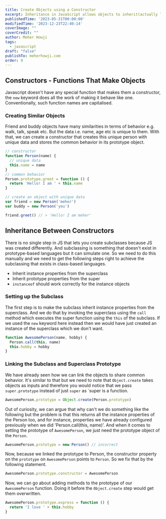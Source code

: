 ```yaml
---
title: Create Objects using a Constructor
excerpt: Inheritance in JavaScript allows objects to inherit(actually link) to properties and methods of other objects, creating a hierarchical relationship between them.
publishedTime: '2023-05-31T00:00:00'
modifiedTime: '2023-12-23T22:40:14'
coverImage: ""
coverCredit: ""
author: Meher Howji
tags:
  - javascript
draft: "false"
publishTo: meherhowji.com
order: 9
---
```

## Constructors - Functions That Make Objects

Javascript doesn't have any special function that makes them a constructor, the `new` keyword does all the work of making it behave like one. Conventionally, such function names are capitalised.

### Creating Similar Objects

Friend and buddy objects have many similarities in terms of behavior e.g. walk, talk, speak etc. But the data i.e. name, age etc is unique to them. With that, we can create a constructor that creates this unique person with unique data and stores the common behavior in its prototype object.

```js
// constructor
function Person(name) {
  // unique data
  this.name = name
}
// common behavior
Person.prototype.greet = function () {
  return 'Hello! I am ' + this.name
}

// create an object with unique data
var friend = new Person('meher')
var buddy = new Person('you')

friend.greet() // > 'Hello! I am meher'
```

## Inheritance Between Constructors

There is no single step in JS that lets you create subclasses because JS was created differently. And subclassing is something that doesn't exist in prototype-based languages but it can simulate one. So we need to do this manually and we need to get the following steps right to achieve the subclassing that exists in class-based languages.

- Inherit instance properties from the superclass
- Inherit prototype properties from the super
- `instanceof` should work correctly for the instance objects

### Setting up the Subclass

The first step is to make the subclass inherit instance properties from the superclass. And we do that by invoking the superclass using the `call` method which executes the super function using the `this` of the subclass. If we used the `new` keyword here instead then we would have just created an instance of the superclass which we don't want.

```js
function AwesomePerson(name, hobby) {
  Person.call(this, name)
  this.hobby = hobby
}
```

### Linking the Subclass and Superclass Prototype

We have already seen how we can link the objects to share common behavior. It's similar to that but we need to note that `Object.create` takes objects as inputs and therefore you would notice that we pass `super.prototype` instead of just `super` as `super is a function.

```js
AwesomePerson.prototype = Object.create(Person.prototype)
```

Out of curiosity, we can argue that why can't we do something like the following but the problem is that this returns all the instance properties of the Person too, and for instance, properties we have already configured previously when we did 'Person.call(this, name)'. And when it comes to setting the prototype of `AwesomePerson`, we just need the prototype object of the `Person`.

```js
AwesomePerson.prototype = new Person() // incorrect
```

Now, because we linked the prototype to Person, the constructor property on the
`prototype` on `AwesomePerson` points to `Person`. So we fix that by the following statement.

```js
AwesomePerson.prototype.constructor = AwesomePerson
```

Now, we can go about adding methods to the prototype of our `AwesomePerson` function. Doing it before the `Object.create` step would get them overwritten.

```js
AwesomePerson.prototype.express = function () {
  return 'I love ' + this.hobby
}
```
